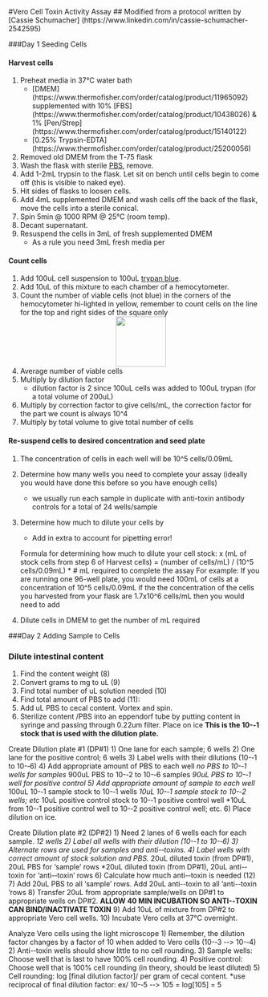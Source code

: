 #Vero Cell Toxin Activity Assay 
## Modified from a protocol written by [Cassie Schumacher] (https://www.linkedin.com/in/cassie-schumacher-2542595)

###Day 1 Seeding Cells

#### Harvest cells
1. Preheat media in 37°C water bath
	* [DMEM] (https://www.thermofisher.com/order/catalog/product/11965092) supplemented with 10% [FBS] (https://www.thermofisher.com/order/catalog/product/10438026) & 1% [Pen/Strep] (https://www.thermofisher.com/order/catalog/product/15140122)
	* [0.25% Trypsin-EDTA] (https://www.thermofisher.com/order/catalog/product/25200056)
2. Removed old DMEM from  the T‐75 flask 
3. Wash the flask with sterile [PBS](https://www.thermofisher.com/order/catalog/product/10010023), remove.
3. Add 1-2mL trypsin to the flask. Let sit on bench until cells begin to come off (this is visible to naked eye).
4. Hit sides of flasks to loosen cells. 
5. Add 4mL supplemented DMEM and wash cells off the back of the flask, move the cells into a sterile conical.
5. Spin 5min @ 1000 RPM @ 25°C (room temp).
5. Decant supernatant.
6. Resuspend the cells in 3mL of fresh supplemented DMEM
	+ As a rule you need 3mL fresh media per 

#### Count cells
1.	Add 100uL cell suspension to 100uL [trypan blue](https://www.thermofisher.com/order/catalog/product/15250061).
2.	Add 10uL of this mixture to each chamber of a hemocytometer.
3. Count the number of viable cells (not blue) in the corners of the hemocytometer hi-lighted in yellow, remember to count cells on the line for the top and right sides of the square only 
<div style="text-align:center"><img src ="https://raw.githubusercontent.com/jlleslie/Intraspecific_Competition/master/images/hemocytometer%20.jpg?token=AJ8FtmENFoUvGmGF60p-ObMPR70sglj9ks5XoJiRwA%3D%3D" width="100" height="100" /></div> 
4.	Average number of viable cells
5.	Multiply by dilution factor 
	+ dilution factor is 2 since 100uL cells was added to 100uL trypan (for a total volume of 200uL)
6.	Multiply by correction factor to give cells/mL, the correction factor for the part we count is always 10^4
7.	Multiply by total volume to give total number of cells

#### Re-suspend cells to desired concentration and seed plate 
1. The concentration of cells in each well will be 10^5 cells/0.09mL 
2. Determine how many wells you need  to complete your assay (ideally you would have done this before so you have enough cells)
	+ we usually run each sample in duplicate with anti-toxin antibody controls for a total of 24 wells/sample
3.	Determine how much to dilute your cells by 
 	+ Add in extra to account for pipetting error! 
 	
	Formula for determining how much to dilute your cell stock: 
	x (mL of stock cells from step 6 of Harvest cells) = (number of cells/mL) / (10^5 cells/0.09mL) * # mL required to complete the assay 
	For example: If you are running one 96-well plate, you would need  100mL of cells at a concentration of 10^5 cells/0.09mL 
	if the the concentration of the cells you harvested from your flask are 1.7x10^6 cells/mL then you would need to add 
 	
 	
3.	Dilute cells in DMEM to get the number of mL required 


###Day 2 Adding Sample to Cells 

### Dilute intestinal content 
1)	Find the content weight (8)
2)	Convert grams to mg to uL (9)
3)	Find total number of uL solution needed (10)
4)	Find total amount of PBS to add (11):
5)	Add uL PBS to cecal content. Vortex and spin.
6)	Sterilize content /PBS into an eppendorf tube by putting content in syringe and passing through 0.22um filter. Place on ice
**This is the 10-­‐1 stock that is used with the dilution plate.**

Create Dilution plate #1 (DP#1)
1)	One lane for each sample; 6 wells
2)	One lane for the positive control; 6 wells
3)	Label wells with their dilutions (10-­‐1  to 10-­‐6)
4)	Add appropriate amount of PBS to each well
*no PBS to 10-­‐1  wells for samples
*900uL PBS to 10-­‐2  to 10-­‐6  samples
*90uL PBS to 10-­‐1  well for positive control
5)	Add appropriate amount of sample to each well
*100uL 10-­‐1  sample  stock to 10-­‐1  wells
*10uL 10-­‐1  sample  stock to  10-­‐2  wells; etc
*10uL positive control stock to 10-­‐1  positive control well
*10uL from 10-­‐1  positive control well to 10-­‐2  positive control well; etc.
6)	Place dilution on ice.

Create Dilution plate #2 (DP#2)
1)	Need 2 lanes of 6 wells each for each sample.
*12 wells
2)	Label all wells with their dilution (10-­‐1  to 10-­‐6)
3)	Alternate rows are used for samples and anti-­‐toxins.
4)	Label wells with correct amount of stock solution and PBS.
*20uL diluted toxin (from DP#1), 20uL PBS for 'sample' rows
*20uL diluted toxin (from DP#1), 20uL anti-­‐toxin for 'anti-­‐toxin' rows
6)	Calculate how much anti-­‐toxin is needed (12)
7)	Add 20uL PBS to all 'sample' rows.
Add 20uL anti-­‐toxin to all 'anti-­‐toxin 'rows
8)	Transfer 20uL from appropriate sample/wells on DP#1 to appropriate wells  on DP#2.
**ALLOW 40 MIN INCUBATION SO ANTI-­‐TOXIN CAN BIND/INACTIVATE TOXIN**
9)	Add 10uL of mixture from DP#2 to appropriate Vero cell wells.
10)	Incubate Vero cells at 37°C overnight.

Analyze Vero cells using the light microscope
1)	Remember, the dilution factor changes by a factor of 10 when added to Vero cells (10-­‐3  -­‐> 10-­‐4)
2)	Anti-­‐toxin wells should show little to no cell rounding.
3)	Sample wells: Choose well that is last to have 100% cell rounding.
4)	Positive control: Choose well that is 100% cell rounding (in theory, should be least diluted)
5)	Cell rounding: log [final dilution factor]/ per gram of cecal content.
*use reciprocal of final dilution factor: ex/ 10-­‐5   -­‐>  105  = log[105] = 5
